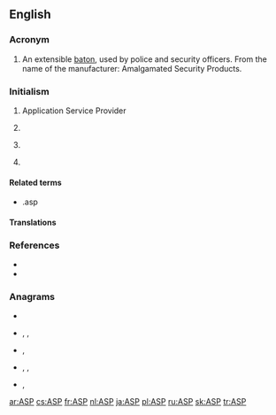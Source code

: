 {{also|asp|Asp}}
==English==

===Acronym===
{{rfc-header|Acronym}}
{{head|en|acronym}}

# An extensible [[baton]], used by police and security officers. From the name of the manufacturer: Amalgamated Security Products.

===Initialism===
{{rfc-header|Initialism}}
{{head|en|initialism}}

# {{label|en|computing}} Application Service Provider
# {{label|en|finance}} {{w|Average Selling Price}}
# {{label|en|Internet}} {{w|Active Server Pages}}
# {{label|en|military}} {{w|Ammunition Supply Point}}

====Related terms====
* .asp

====Translations====
{{trans-top|Application Service Provider}}
{{trans-mid}}
{{trans-bottom}}

===References===
* {{pedia|Active Server Pages}}
* {{pedia|Application service provider}}

===Anagrams===
* {{l|en|APS}}
* {{l|en|pas}}, {{l|en|Pas}}, {{l|en|PAs}}
* {{l|en|Psa.}}, {{l|en|PSA}}
* {{l|en|sap}}, {{l|en|s.ap.}}, {{l|en|SAP}}
* {{l|en|spa}}, {{l|en|Spa}}

[[ar:ASP]]
[[cs:ASP]]
[[fr:ASP]]
[[nl:ASP]]
[[ja:ASP]]
[[pl:ASP]]
[[ru:ASP]]
[[sk:ASP]]
[[tr:ASP]]